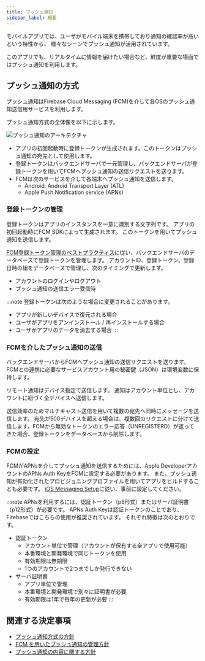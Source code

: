 ```yaml
---
title: プッシュ通知
sidebar_label: 概要
---
```


モバイルアプリでは、ユーザがモバイル端末を携帯しており通知の確認率が高いという特性から、 様々なシーンでプッシュ通知が活用されています。

このアプリでも、リアルタイムに情報を届けたい場合など、鮮度が重要な場面ではプッシュ通知を利用します。

## プッシュ通知の方式

プッシュ通知はFirebase Cloud Messaging (FCM)を介して各OSのプッシュ通知送信用サービスを利用します。

プッシュ通知方式の全体像を以下に示します。

![プッシュ通知のアーキテクチャ](push-notification-architecture.drawio.png)

- アプリの初回起動時に登録トークンが生成されます。このトークンはプッシュ通知の宛先として使用します。
- 登録トークンはバックエンドサーバで一元管理し、バックエンドサーバが登録トークンを用いてFCMへプッシュ通知の送信リクエストを送ります。
- FCMは次のサービスを介して各端末へプッシュ通知を送信します。
  - Android: Android Transport Layer (ATL)
  - Apple Push Notification service (APNs)

### 登録トークンの管理

登録トークンはアプリのインスタンスを一意に識別する文字列です。
アプリの初回起動時にFCM SDKによって生成されます。
このトークンを用いてプッシュ通知を送信します。

[FCM登録トークン管理のベストプラクティス](https://firebase.google.com/docs/cloud-messaging/manage-tokens)に従い、バックエンドサーバのデータベースで登録トークンを管理します。
アカウントID、登録トークン、登録日時の組をデータベースで管理し、次のタイミングで更新します。

- アカウントのログインやログアウト
- プッシュ通知の送信エラー受信時

:::note
登録トークンは次のような場合に変更されることがあります。

- アプリが新しいデバイスで復元される場合
- ユーザがアプリをアンインストール / 再インストールする場合
- ユーザがアプリのデータを消去する場合
:::

### FCMを介したプッシュ通知の送信

バックエンドサーバからFCMへプッシュ通知の送信リクエストを送ります。
FCMとの連携に必要なサービスアカウント用の秘密鍵（JSON）は環境変数に保持します。

リモート通知はデバイス指定で送信します。
通知はアカウント単位とし、アカウントに紐づく全デバイスへ送信します。

送信効率のためマルチキャスト送信を用いて複数の宛先へ同時にメッセージを送信します。 宛先が500デバイスを超える場合は、複数回のリクエストに分けて送信します。FCMから無効なトークンのエラー応答（UNREGISTERD）が返ってきた場合、登録トークンをデータベースから削除します。

### FCMの設定

FCMがAPNsを介してプッシュ通知を送信するためには、Apple DeveloperアカウントのAPNs Auth KeyをFCMに設定する必要があります。
また、プッシュ通知が有効化されたプロビジョニングプロファイルを用いてアプリをビルドすることも必要です。
[iOS Messaging Setup](https://rnfirebase.io/messaging/usage/ios-setup)に従い、事前に設定してください。

:::note
APNsを利用するには、認証トークン（p8形式）またはサーバ証明書（p12形式）が必要です。
APNs Auth Keyは認証トークンのことであり、Firebaseではこちらの使用が推奨されています。
それぞれ特徴は次のとおりです。

- 認証トークン
  - アカウント単位で管理（アカウントが保有する全アプリで使用可能）
  - 本番環境と開発環境で同じトークンを使用
  - 有効期限は無期限
  - 1つのアカウントで2つまでしか発行できない
- サーバ証明書
  - アプリ単位で管理
  - 本番環境と開発環境で別々に証明書が必要
  - 有効期限は1年で毎年の更新が必要
:::

## 関連する決定事項

- [プッシュ通知方式の方針](../../decisions/adr-008-push-notification.mdx)
- [FCM を用いたプッシュ通知の管理方針](../../decisions/adr-009-push-notification-fcm.mdx)
- [プッシュ通知の内容に関する方針](../../decisions/adr-010-push-notification-contents.mdx)
